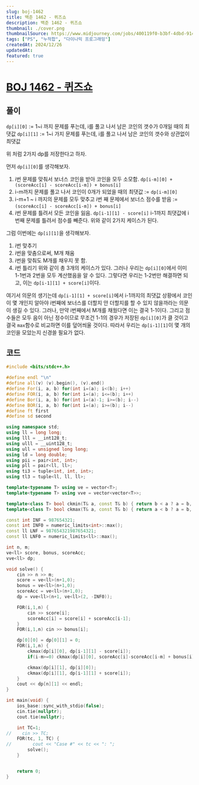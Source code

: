 ```yaml
---
slug: boj-1462
title: 백준 1462 - 퀴즈쇼
description: 백준 1462 - 퀴즈쇼
thumbnail: ./cover.png
thumbnailSource: https://www.midjourney.com/jobs/400119f0-b3bf-4dbd-914b-2bc07b9a3abb?index=0
tags: ["PS", "누적합", "다이나믹 프로그래밍"]
createdAt: 2024/12/26
updatedAt:
featured: true
---
```

# [BOJ 1462 - 퀴즈쇼](https://www.acmicpc.net/problem/1462)

## 풀이
`dp[i][0]` := 1~i 까지 문제를 푸는데, i를 풀고 나서 남은 코인의 갯수가 0개일 때의 최댓값
`dp[i][1]` := 1~i 가지 문제를 푸는데, i를 풀고 나서 남은 코인의 갯수와 상관없이 최댓값

위 처럼 2가지 dp를 저장한다고 하자.

먼저 `dp[i][0]`를 생각해보자.
1. i번 문제를 맞춰서 보너스 코인을 받아 코인을 모두 소모함.
`dp[i-m][0] + (scoreAcc[i] - scoreAcc[i-m]) + bonus[i]`
1. i-m까지 문제를 풀고 나서 코인이 0개가 되었을 때의 최댓값  := `dp[i-m][0]`
2. i-m+1 ~ i 까지의 문제를 모두 맞추고 i번 째 문제에서 보너스 점수를 받음 := `(scoreAcc[i] - scoreAcc[i-m]) + bonus[i]`
2. i번 문제를 틀려서 모든 코인을 잃음.
`dp[i-1][1] - score[i]`
i-1까지 최댓값에 i번째 문제를 틀려서 점수를 빼준다.
위와 같이 2가지 케이스가 된다.

그럼 이번에는 `dp[i][1]`을 생각해보자.
1. i번 맞추기
1. i번을 맞춤으로써, M개 채움
2. i번을 맞춰도 M개를 채우지 못 함.
2. i번 틀리기
위와 같이 총 3개의 케이스가 있다.
그러나 우리는 `dp[i][0]`에서 이미 1-1번과 2번을 모두 계산했음을 알 수 있다.
그렇다면 우리는 1-2번만 해결하면 되고, 이는 `dp[i-1][1] + score[i]`이다.

여기서 의문의 생기는데 `dp[i-1][1] + score[i]`에서 i-1까지의 최댓값 상황에서 코인이 몇 개인지 알아야 i번째에 보너스를 더할지 안 더할지를 할 수 있지 않을까라는 의문이 생길 수 있다.
그러나, 만약 i번째에서 M개를 채웠다면 이는 결국 1-1이다. 그리고 점수들은 모두 음이 아닌 정수이므로 무조건 1-1의 경우가 저장된 `dp[i][0]`가 클 것이고 결국 `max`함수로 비교하면 이를 덮어씌울 것이다. 따라서 우리는 `dp[i-1][1]`이 몇 개의 코인을 모았는지 신경쓸 필요가 없다.

## 코드
```cpp
#include <bits/stdc++.h>

#define endl "\n"
#define all(v) (v).begin(), (v).end()
#define For(i, a, b) for(int i=(a); i<(b); i++)
#define FOR(i, a, b) for(int i=(a); i<=(b); i++)
#define Bor(i, a, b) for(int i=(a)-1; i>=(b); i--)
#define BOR(i, a, b) for(int i=(a); i>=(b); i--)
#define ft first
#define sd second

using namespace std;
using ll = long long;
using lll = __int128_t;
using ulll = __uint128_t;
using ull = unsigned long long;
using ld = long double;
using pii = pair<int, int>;
using pll = pair<ll, ll>;
using ti3 = tuple<int, int, int>;
using tl3 = tuple<ll, ll, ll>;

template<typename T> using ve = vector<T>;
template<typename T> using vve = vector<vector<T>>;

template<class T> bool ckmin(T& a, const T& b) { return b < a ? a = b, 1 : 0; }
template<class T> bool ckmax(T& a, const T& b) { return a < b ? a = b, 1 : 0; }

const int INF = 987654321;
const int INF0 = numeric_limits<int>::max();
const ll LNF = 987654321987654321;
const ll LNF0 = numeric_limits<ll>::max();

int n, m;
ve<ll> score, bonus, scoreAcc;
vve<ll> dp;

void solve() {
    cin >> n >> m;
    score = ve<ll>(n+1,0);
    bonus = ve<ll>(n+1,0);
    scoreAcc = ve<ll>(n+1,0);
    dp = vve<ll>(n+1, ve<ll>(2, -INF0));

    FOR(i,1,n) {
        cin >> score[i];
        scoreAcc[i] = score[i] + scoreAcc[i-1];
    }
    FOR(i,1,n) cin >> bonus[i];

    dp[0][0] = dp[0][1] = 0;
    FOR(i,1,n) {
        ckmax(dp[i][0], dp[i-1][1] - score[i]);
        if(i-m>=0) ckmax(dp[i][0], scoreAcc[i]-scoreAcc[i-m] + bonus[i] + dp[i-m][0]);

        ckmax(dp[i][1], dp[i][0]);
        ckmax(dp[i][1], dp[i-1][1] + score[i]);
    }
    cout << dp[n][1] << endl;
}

int main(void) {
    ios_base::sync_with_stdio(false);
    cin.tie(nullptr);
    cout.tie(nullptr);

    int TC=1;
//    cin >> TC;
    FOR(tc, 1, TC) {
//        cout << "Case #" << tc << ": ";
        solve();
    }


    return 0;
}
```